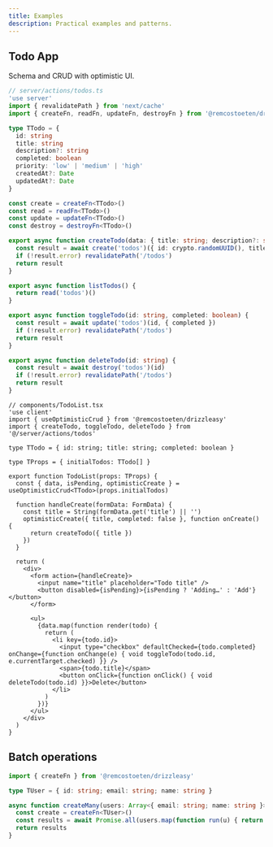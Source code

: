 ```yaml
---
title: Examples
description: Practical examples and patterns.
---
```


## Todo App

Schema and CRUD with optimistic UI.

```ts
// server/actions/todos.ts
'use server'
import { revalidatePath } from 'next/cache'
import { createFn, readFn, updateFn, destroyFn } from '@remcostoeten/drizzleasy'

type TTodo = {
  id: string
  title: string
  description?: string
  completed: boolean
  priority: 'low' | 'medium' | 'high'
  createdAt?: Date
  updatedAt?: Date
}

const create = createFn<TTodo>()
const read = readFn<TTodo>()
const update = updateFn<TTodo>()
const destroy = destroyFn<TTodo>()

export async function createTodo(data: { title: string; description?: string }) {
  const result = await create('todos')({ id: crypto.randomUUID(), title: data.title, description: data.description, completed: false, priority: 'medium' })
  if (!result.error) revalidatePath('/todos')
  return result
}

export async function listTodos() {
  return read('todos')()
}

export async function toggleTodo(id: string, completed: boolean) {
  const result = await update('todos')(id, { completed })
  if (!result.error) revalidatePath('/todos')
  return result
}

export async function deleteTodo(id: string) {
  const result = await destroy('todos')(id)
  if (!result.error) revalidatePath('/todos')
  return result
}
```

```tsx
// components/TodoList.tsx
'use client'
import { useOptimisticCrud } from '@remcostoeten/drizzleasy'
import { createTodo, toggleTodo, deleteTodo } from '@/server/actions/todos'

type TTodo = { id: string; title: string; completed: boolean }

type TProps = { initialTodos: TTodo[] }

export function TodoList(props: TProps) {
  const { data, isPending, optimisticCreate } = useOptimisticCrud<TTodo>(props.initialTodos)

  function handleCreate(formData: FormData) {
    const title = String(formData.get('title') || '')
    optimisticCreate({ title, completed: false }, function onCreate() {
      return createTodo({ title })
    })
  }

  return (
    <div>
      <form action={handleCreate}>
        <input name="title" placeholder="Todo title" />
        <button disabled={isPending}>{isPending ? 'Adding…' : 'Add'}</button>
      </form>

      <ul>
        {data.map(function render(todo) {
          return (
            <li key={todo.id}>
              <input type="checkbox" defaultChecked={todo.completed} onChange={function onChange(e) { void toggleTodo(todo.id, e.currentTarget.checked) }} />
              <span>{todo.title}</span>
              <button onClick={function onClick() { void deleteTodo(todo.id) }}>Delete</button>
            </li>
          )
        })}
      </ul>
    </div>
  )
}
```

## Batch operations

```ts
import { createFn } from '@remcostoeten/drizzleasy'

type TUser = { id: string; email: string; name: string }

async function createMany(users: Array<{ email: string; name: string }>) {
  const create = createFn<TUser>()
  const results = await Promise.all(users.map(function run(u) { return create('users')({ id: crypto.randomUUID(), ...u }) }))
  return results
}
```
